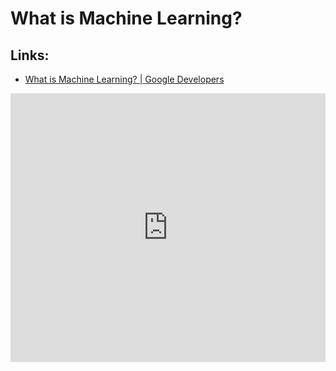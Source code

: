 

# What is Machine Learning?

## Links:
- [What is Machine Learning? | Google Developers](https://developers.google.com/machine-learning/intro-to-ml/what-is-ml)

<Bleed>
  <iframe
    width="100%"
    height="430"
    src="https://www.youtube.com/embed/RdC7KZ6OFPA"
    frameborder="0"
    allow="accelerometer; autoplay; clipboard-write; encrypted-media; gyroscope; picture-in-picture"
    allowfullscreen
  />
</Bleed>

<Callout>
  A **model** is a mathematical relationship derived from data that an ML system
  uses to make predictions
</Callout>

## Types of ML Systems

ML systems fall into three distinct categories based on how they learn to make predictions:

- Supervised learning
- Unsupervised learning
- Reinforcement learning

## Supervised learning

## Unsupervised learning

## Reinforcement learning

